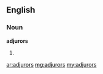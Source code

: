==English==
===Noun===
'''adjurors'''
# {{plural of|[[adjuror]]}}

[[ar:adjurors]]
[[mg:adjurors]]
[[my:adjurors]]